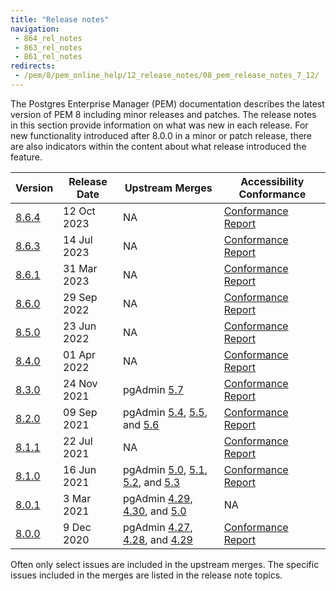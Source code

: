 ```yaml
---
title: "Release notes"
navigation:
 - 864_rel_notes
 - 863_rel_notes
 - 861_rel_notes
redirects:
 - /pem/8/pem_online_help/12_release_notes/08_pem_release_notes_7_12/
---
```


The Postgres Enterprise Manager (PEM) documentation describes the latest version of PEM 8 including minor releases and patches. The release notes in this section provide information on what was new in each release. For new functionality introduced after 8.0.0 in a minor or patch release, there are also indicators within the content about what release introduced the feature.

| Version                   | Release Date | Upstream Merges                                                                                                                                                                                                                                                                                                                                        | Accessibility Conformance                                                                           |
| ------------------------- | ------------ | ------------------------------------------------------------------------------------------------------------------------------------------------------------------------------------------------------------------------------------------------------------------------------------------------------------------------------------------------------ | --------------------------------------------------------------------------------------------------- |
| [8.6.4](864_rel_notes)    | 12 Oct 2023  | NA                                                                                                                                                                                                                                                                                                                                                     | [Conformance Report](https://www.enterprisedb.com/accessibility)                                    |
| [8.6.3](863_rel_notes)    | 14 Jul 2023  | NA                                                                                                                                                                                                                                                                                                                                                     | [Conformance Report](https://www.enterprisedb.com/accessibility)                                    |
| [8.6.1](861_rel_notes)    | 31 Mar 2023  | NA                                                                                                                                                                                                                                                                                                                                                     | [Conformance Report](https://www.enterprisedb.com/accessibility)                                    |
| [8.6.0](02_860_rel_notes) | 29 Sep 2022  | NA                                                                                                                                                                                                                                                                                                                                                     | [Conformance Report](https://www.enterprisedb.com/accessibility)                                    |
| [8.5.0](03_850_rel_notes) | 23 Jun 2022  | NA                                                                                                                                                                                                                                                                                                                                                     | [Conformance Report](https://www.enterprisedb.com/accessibility)                                    |
| [8.4.0](04_840_rel_notes) | 01 Apr 2022  | NA                                                                                                                                                                                                                                                                                                                                                     | [Conformance Report](https://www.enterprisedb.com/accessibility)                                    |
| [8.3.0](05_830_rel_notes) | 24 Nov 2021  | pgAdmin [5.7](https://www.pgadmin.org/docs/pgadmin4/5.7/release_notes_5_7.html#bug-fixes)                                                                                                                                                                                                                                                              | [Conformance Report](https://www.enterprisedb.com/accessibility)                                    |
| [8.2.0](06_820_rel_notes) | 09 Sep 2021  | pgAdmin [5.4](https://www.pgadmin.org/docs/pgadmin4/5.4/release_notes_5_4.html#bug-fixes), [5.5](https://www.pgadmin.org/docs/pgadmin4/5.5/release_notes_5_5.html#bug-fixes), and [5.6](https://www.pgadmin.org/docs/pgadmin4/5.6/release_notes_5_6.html#bug-fixes)                                                                                    | [Conformance Report](https://www.enterprisedb.com/accessibility)                                    |
| [8.1.1](07_811_rel_notes) | 22 Jul 2021  | NA                                                                                                                                                                                                                                                                                                                                                     | [Conformance Report](https://www.enterprisedb.com/accessibility)                                    |
| [8.1.0](08_810_rel_notes) | 16 Jun 2021  | pgAdmin [5.0](https://www.pgadmin.org/docs/pgadmin4/5.3/release_notes_5_0.html#bug-fixes), [5.1](https://www.pgadmin.org/docs/pgadmin4/5.3/release_notes_5_1.html#bug-fixes), [5.2](https://www.pgadmin.org/docs/pgadmin4/5.3/release_notes_5_2.html#bug-fixes), and [5.3](https://www.pgadmin.org/docs/pgadmin4/5.3/release_notes_5_3.html#bug-fixes) | [Conformance Report](https://www.enterprisedb.com/accessibility)                                    |
| [8.0.1](09_801_rel_notes) | 3 Mar 2021   | pgAdmin [4.29](https://www.pgadmin.org/docs/pgadmin4/4.29/release_notes_4_29.html#bug-fixes), [4.30](https://www.pgadmin.org/docs/pgadmin4/4.30/release_notes_4_30.html#bug-fixes), and [5.0](https://www.pgadmin.org/docs/pgadmin4/5.3/release_notes_5_0.html#bug-fixes)                                                                              | NA                                                                                                  |
| [8.0.0](10_800_rel_notes) | 9 Dec 2020   | pgAdmin [4.27](https://www.pgadmin.org/docs/pgadmin4/4.29/release_notes_4_27.html#bug-fixes), [4.28](https://www.pgadmin.org/docs/pgadmin4/4.29/release_notes_4_28.html#bug-fixes), and [4.29](https://www.pgadmin.org/docs/pgadmin4/4.29/release_notes_4_29.html#bug-fixes)                                                                           | [Conformance Report](https://www.enterprisedb.com/accessibility)                                    |

Often only select issues are included in the upstream merges. The specific issues included in the merges are listed in the release note topics.


